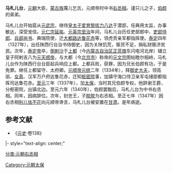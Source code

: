 '''马札儿台'''{{BD|1285年||1347年|}}，[[元朝|元朝]]大臣，[[蒙古族|蒙古族]]蔑儿乞氏，元顺帝时中书[[右丞相|右丞相]]。谨只儿之子，[[伯顏_(蔑兒乞部)|伯颜]]的弟弟。

马札儿台开始扈从[[元武宗|元武宗]]，继侍[[皇太子|皇太子]][[爱育黎拔力八达|爱育黎拔力八达]]于潜邸，任典用太监，办事敏达，深受宠信。[[元仁宗|元仁宗]][[延祐|延祐]]、[[元英宗|元英宗]][[至治_(元朝)|至治]]年间，马札儿台历任吏部郎中、[[吏部侍郎|吏部侍郎]]、[[兵部尚书|兵部尚书]]、典瑞院使，迁[[大都路|大都路]][[达鲁花赤|达鲁花赤]]等，领虎贲亲军都指挥使。[[泰定_(元朝)|泰定]]四年（1327年），出任陕西行台治书侍御史，因为关陕饥荒，赈货不足，捐私财赈济贫民。次年，[[泰定帝|泰定帝]]卒，[[倒剌沙|倒剌沙]]于[[元上都|上都]]（今[[内蒙古自治区|内蒙古自治区]][[正蓝旗_(内蒙古)|正蓝旗]]东闪电河北岸）辅立皇子阿剌吉八为[[元天顺帝|元天顺帝]]，与大都（今[[北京市|北京市]]）称帝的[[元文宗|元文宗]]图帖睦尔相峙，马札儿台作为陕西行台台臣起兵响应上都。上都兵败，获罪，因为兄长伯颜有功，于是免罪。继任上都留守、太府卿。[[元顺帝|元顺帝]][[元统_(元朝)|元统]]二年（1334年），拜[[御史大夫|御史大夫]]，领高丽、[[女真|女真]]、汉军万户府达鲁花赤，迁知[[枢密院|枢密院]]事，加镇守海口侍卫亲军屯储部都指挥司达鲁花赤。[[至元_(元惠宗)|至元]]三年（1337年），加[[太保|太保]]，当时其兄伯颜专权，他辞谢王爵，分枢密院，出镇北边。至元六年（1340年），伯颜罢黜后，马札儿台为中书右丞相。同年，因病辞位。次年，封忠王，子[[脱脱|脱脱]]为右丞相。至正七年（1347年）因右丞相[[别儿怯不花|别儿怯不花]]向元顺帝谗言，马札儿台被安置在[[甘肃|甘肃]]。是年病逝。
==参考文献==
* 《[[元史|元史]]·卷138》
{{start box}}
|- style="text-align: center;"
{{s-bef|before=[[伯顏_(蔑兒乞部)|伯颜]]}}
{{s-ttl|title=[[元朝|元朝]]中书省右丞相|years=1340年}}
{{s-aft|after=[[脱脱|脱脱]]}}
{{end box}}

{{DEFAULTSORT:M}}
[[分类:元朝右丞相|分类:元朝右丞相]]
[[Category:元朝太保|Category:元朝太保]]